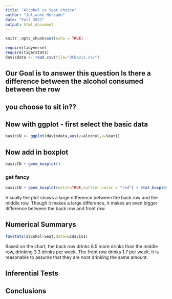 ```yaml
---
title: "Alcohol vs Seat choice"
author: "Julianne Mercado"
date: "Fall 2021"
output: html_document
---
```


```r
knitr::opts_chunk$set(echo = TRUE)
```

```r
require(tidyverse)
require(tigerstats)
davisdata <- read.csv(file="UCDavis.csv")
```
## Our Goal is to answer this question Is there a difference between the alcohol consumed between the row
## you choose to sit in??

## Now with ggplot - first select the basic data

```r
basicCN <- ggplot(davisdata,aes(y=alcohol,x=Seat))
```
## Now add in boxplot

```r
basicCN + geom_boxplot()
```
  
  
### get fancy  

```r
basicCN + geom_boxplot(notch=TRUE,outlier.color = "red") + stat_boxplot(geom ='errorbar') + labs(title="Fancy notch boxplot \n with 2 lines")
```

Visually the plot shows a large difference between the back row and the middle row. Though it makes a large difference, it makes an even bigger difference between the back row and front row.  

## Numerical Summarys 
```r
favstats(alcohol~Seat,data=ucdavis1)
```

Based on the chart, the back row drinks 8.5 more drinks than the middle row, drinking 3.3 drinks per week. The front row drinks 1.7 per week. It is reasonable to assume that they are noot drinking the same amount. 

## Inferential Tests

## Conclusions



